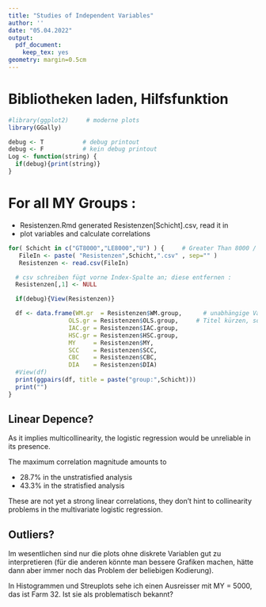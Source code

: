 ```yaml
---
title: "Studies of Independent Variables"
author: ''
date: "05.04.2022"
output:
  pdf_document:
    keep_tex: yes
geometry: margin=0.5cm
---
```


# Bibliotheken laden, Hilfsfunktion

```r
#library(ggplot2)     # moderne plots
library(GGally)

debug <- T           # debug printout
debug <- F           # kein debug printout
Log <- function(string) {
  if(debug){print(string)}  
}
```

# For all MY Groups :

- Resistenzen.Rmd generated Resistenzen[Schicht].csv, read it in
- plot variables and calculate correlations

```r
for( Schicht in c("GT8000","LE8000","U") ) {     # Greater Than 8000 / Less than or Equal to 8000 / Un-stratisfied
   FileIn <- paste( "Resistenzen",Schicht,".csv" , sep="" )  
   Resistenzen <- read.csv(FileIn)

  # csv schreiben fügt vorne Index-Spalte an; diese entfernen :
  Resistenzen[,1] <- NULL                      

  if(debug){View(Resistenzen)}

  df <- data.frame(WM.gr  = Resistenzen$WM.group,      # unabhängige Variablen extrahieren
                 OLS.gr = Resistenzen$OLS.group,     # Titel kürzen, sonst Platzprobleme ...
                 IAC.gr = Resistenzen$IAC.group, 
                 HSC.gr = Resistenzen$HSC.group,
                 MY     = Resistenzen$MY, 
                 SCC    = Resistenzen$SCC, 
                 CBC    = Resistenzen$CBC, 
                 DIA    = Resistenzen$DIA)
  #View(df)
  print(ggpairs(df, title = paste("group:",Schicht)))
  print("")
}
```

## Linear Depence?

As it implies multicollinearity, the logistic regression would be unreliable in its presence.

The maximum correlation magnitude amounts to 

- 28.7% in the unstratisfied analysis 
- 43.3% in the stratisfied analysis 

These are not yet a strong linear correlations, they don't hint to collinearity problems in the multivariate logistic regression.


## Outliers?

Im wesentlichen sind nur die plots ohne diskrete Variablen gut zu interpretieren (für die anderen könnte man bessere Grafiken machen, hätte dann aber immer noch das Problem der beliebigen Kodierung). 

In Histogrammen und Streuplots sehe ich einen Ausreisser mit MY = 5000, das ist Farm 32. Ist sie als problematisch bekannt?


